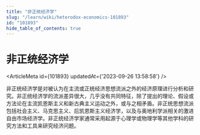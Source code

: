 ```yaml
---
title: "非正统经济学"
slug: "/learn/wiki/heterodox-economics-101893"
id: "101893"
hide_table_of_contents: true
---
```



# 非正统经济学

<ArticleMeta id={101893} updatedAt={'2023-09-26 13:58:58'} />
<div className='border-solid border-b border-t-0 my-4 border-[var(--ifm-color-gray-300)]' />

非正统经济学是对被认为在主流或正统经济思想流派之外的经济原理进行分析和研究。非正统经济学的流派差异很大，几乎没有共同特征，除了提出的理论、假设或方法论在主流凯恩斯主义和新古典主义运动之外，或与之相矛盾。非正统思想流派包括社会主义、马克思主义、后凯恩斯主义经济学，以及与奥地利学派相关的激进自由市场经济学。非正统经济学家通常采用起源于心理学或物理学等其他学科的研究方法和工具来研究经济问题。
